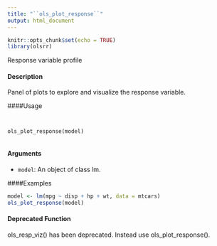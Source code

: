 ```yaml
---
title: "``ols_plot_response``"
output: html_document
---
```


```r
knitr::opts_chunk$set(echo = TRUE)
library(olsrr)
```

Response variable profile

#### Description 

Panel of plots to explore and visualize the response variable.

####Usage 

<pre><code>
  
ols_plot_response(model)

</code></pre>

#### Arguments 
  
*  ``model``: An object of class lm.


####Examples 
```r

model <- lm(mpg ~ disp + hp + wt, data = mtcars)
ols_plot_response(model)
```

#### Deprecated Function

ols_resp_viz() has been deprecated. Instead use ols_plot_response().

